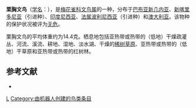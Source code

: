 {{Speciesbox 
| taxon = Lonchura castaneothorax
| image = Chestnut breasted mannikin nov08.jpg
| status = LC | status_system = IUCN3.1
| authority = [[约翰·古尔德|Gould]], 1837
| range_map= Areale L. castaneothorax.JPG
}}

'''栗胸文鸟'''（[[学名|学名]]：{{lang|la|''Lonchura castaneothorax''}}），是[[梅花雀科|梅花雀科]][[文鸟属|文鸟属]]的一种，分布于[[巴布亚新几内亚|巴布亚新几内亚]]、[[新喀里多尼亚|新喀里多尼亚]]（引进种）、[[印度尼西亚|印度尼西亚]]、[[法属波利尼西亚|法属波利尼西亚]]（引进种）和[[澳大利亚|澳大利亚]]。该物种的保护状况被评为[[无危|无危]]。

栗胸文鸟的平均体重约为14.4克。栖息地包括亚热带或热带的（低地）干燥疏灌丛、河流、溪流、耕地、湿地、淡水湖、干燥的[[稀树草原|稀树草原]]、亚热带或热带的（低地）干草原和亚热带或热带的红树林。

== 参考文献 ==
{{commons category|Lonchura castaneothorax}}
*{{cite web|url=http://www.birdlife.org/datazone/speciesfactsheet.php?id=8727&m=0|title=Lonchura castaneothorax|publisher=[[国际鸟盟|BirdLife.org]]|accessdate=2011-06-27|archive-date=2016-03-05|archive-url=https://web.archive.org/web/20160305000432/http://www.birdlife.org/datazone/speciesfactsheet.php?id=8727&m=0|dead-url=no}}
{{Taxonbar|from=Q790687}}

[[Category:文鸟属|L]]
[[Category:由机器人创建的鸟类条目|Category:由机器人创建的鸟类条目]]